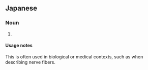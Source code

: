 ==Japanese==
{{ja-kanjitab|せん|い|yomi=on}}

===Noun===
{{ja-noun|せんい}}

# {{alternative form of|繊維|lang=ja}}

====Usage notes====
This is often used in biological or medical contexts, such as when describing nerve fibers.